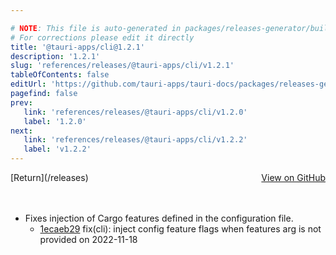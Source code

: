 ```yaml
---

# NOTE: This file is auto-generated in packages/releases-generator/build.ts
# For corrections please edit it directly
title: '@tauri-apps/cli@1.2.1'
description: '1.2.1'
slug: 'references/releases/@tauri-apps/cli/v1.2.1'
tableOfContents: false
editUrl: 'https://github.com/tauri-apps/tauri-docs/packages/releases-generator/build.ts'
pagefind: false
prev:
   link: 'references/releases/@tauri-apps/cli/v1.2.0'
   label: '1.2.0'
next:
   link: 'references/releases/@tauri-apps/cli/v1.2.2'
   label: 'v1.2.2'
---
```


<div style="margin-bottom:3rem; display: flex; justify-content: space-between; align-items: center"><span>[Return](/releases)</span><span><a href="https://github.com/tauri-apps/tauri/releases/tag/@tauri-apps/cli-v1.2.1">View on GitHub</a></span></div>

- Fixes injection of Cargo features defined in the configuration file.
  - [1ecaeb29](https://www.github.com/tauri-apps/tauri/commit/1ecaeb29aa798f591f6488dc6c3a7a8d22f6073e) fix(cli): inject config feature flags when features arg is not provided on 2022-11-18

